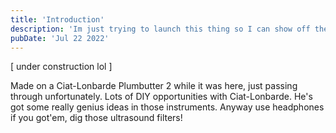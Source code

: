 ```yaml
---
title: 'Introduction'
description: 'Im just trying to launch this thing so I can show off the little simulation I made on the homepage to some friends. Will use this as like a pinned post or whatever. To be updated..'
pubDate: 'Jul 22 2022'
---
```


[ under construction lol ]

Made on a Ciat-Lonbarde Plumbutter 2 while it was here, just passing through unfortunately. Lots of DIY opportunities with Ciat-Lonbarde. He's got some really genius ideas in those instruments. Anyway use headphones if you got'em, dig those ultrasound filters!


<Audio src="/audio/drsm.m4a" description="dirty rat scratch morning"></Audio>
